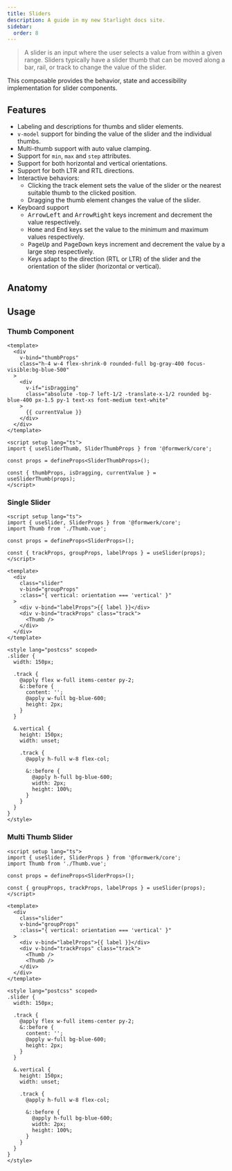 ```yaml
---
title: Sliders
description: A guide in my new Starlight docs site.
sidebar:
  order: 8
---
```



> A slider is an input where the user selects a value from within a given range. Sliders typically have a slider thumb that can be moved along a bar, rail, or track to change the value of the slider.

This composable provides the behavior, state and accessibility implementation for slider components.

## Features

- Labeling and descriptions for thumbs and slider elements.
- `v-model` support for binding the value of the slider and the individual thumbs.
- Multi-thumb support with auto value clamping.
- Support for `min`, `max` and `step` attributes.
- Support for both horizontal and vertical orientations.
- Support for both LTR and RTL directions.
- Interactive behaviors:
  - Clicking the track element sets the value of the slider or the nearest suitable thumb to the clicked position.
  - Dragging the thumb element changes the value of the slider.
- Keyboard support
  - <kbd>ArrowLeft</kbd> and <kbd>ArrowRight</kbd> keys increment and decrement
    the value respectively.
  - <kbd>Home</kbd> and <kbd>End</kbd> keys set the value to the minimum and
    maximum values respectively.
  - <kbd>PageUp</kbd> and <kbd>PageDown</kbd> keys increment and decrement the
    value by a large step respectively.
  - Keys adapt to the direction (RTL or LTR) of the slider and the orientation of the slider (horizontal or vertical).

## Anatomy

<AnatomyCanvas>
  <AnatomySlider />
</AnatomyCanvas>

## Usage

### Thumb Component

```vue
<template>
  <div
    v-bind="thumbProps"
    class="h-4 w-4 flex-shrink-0 rounded-full bg-gray-400 focus-visible:bg-blue-500"
  >
    <div
      v-if="isDragging"
      class="absolute -top-7 left-1/2 -translate-x-1/2 rounded bg-blue-400 px-1.5 py-1 text-xs font-medium text-white"
    >
      {{ currentValue }}
    </div>
  </div>
</template>

<script setup lang="ts">
import { useSliderThumb, SliderThumbProps } from '@formwerk/core';

const props = defineProps<SliderThumbProps>();

const { thumbProps, isDragging, currentValue } = useSliderThumb(props);
</script>
```

### Single Slider

```vue
<script setup lang="ts">
import { useSlider, SliderProps } from '@formwerk/core';
import Thumb from './Thumb.vue';

const props = defineProps<SliderProps>();

const { trackProps, groupProps, labelProps } = useSlider(props);
</script>

<template>
  <div
    class="slider"
    v-bind="groupProps"
    :class="{ vertical: orientation === 'vertical' }"
  >
    <div v-bind="labelProps">{{ label }}</div>
    <div v-bind="trackProps" class="track">
      <Thumb />
    </div>
  </div>
</template>

<style lang="postcss" scoped>
.slider {
  width: 150px;

  .track {
    @apply flex w-full items-center py-2;
    &::before {
      content: '';
      @apply w-full bg-blue-600;
      height: 2px;
    }
  }

  &.vertical {
    height: 150px;
    width: unset;

    .track {
      @apply h-full w-8 flex-col;

      &::before {
        @apply h-full bg-blue-600;
        width: 2px;
        height: 100%;
      }
    }
  }
}
</style>
```

### Multi Thumb Slider

```vue
<script setup lang="ts">
import { useSlider, SliderProps } from '@formwerk/core';
import Thumb from './Thumb.vue';

const props = defineProps<SliderProps>();

const { groupProps, trackProps, labelProps } = useSlider(props);
</script>

<template>
  <div
    class="slider"
    v-bind="groupProps"
    :class="{ vertical: orientation === 'vertical' }"
  >
    <div v-bind="labelProps">{{ label }}</div>
    <div v-bind="trackProps" class="track">
      <Thumb />
      <Thumb />
    </div>
  </div>
</template>

<style lang="postcss" scoped>
.slider {
  width: 150px;

  .track {
    @apply flex w-full items-center py-2;
    &::before {
      content: '';
      @apply w-full bg-blue-600;
      height: 2px;
    }
  }

  &.vertical {
    height: 150px;
    width: unset;

    .track {
      @apply h-full w-8 flex-col;

      &::before {
        @apply h-full bg-blue-600;
        width: 2px;
        height: 100%;
      }
    }
  }
}
</style>
```
